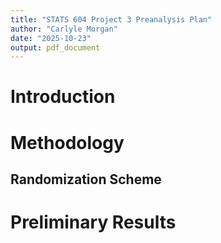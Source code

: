 ```yaml
---
title: "STATS 604 Project 3 Preanalysis Plan"
author: "Carlyle Morgan"
date: "2025-10-23"
output: pdf_document
---
```


# Introduction

# Methodology

## Randomization Scheme

# Preliminary Results


